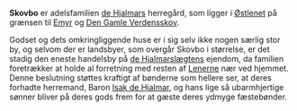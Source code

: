 {{title:Skovbo}}
{{author:Laura Holmegaard}}
{{timestamp:2009-09-19T19:21:31Z}}
{{copyright:Skovbo}}
'''Skovbo''' er adelsfamilien [[de Hjalmar|de Hjalmars]] herregård, som ligger i [[Østlenet]] på grænsen til [[Emyr]] og [[Den Gamle Verdensskov]].

Godset og dets omkringliggende huse er i sig selv ikke nogen særlig stor by, og selvom der er landsbyer, som overgår Skovbo i størrelse, er det stadig den eneste handelsby på [[de Hjalmarslægten|de Hjalmarslægtens]] ejendom, da familien foretrækker at holde al forretning med resten af [[Lenerne]] nær ved hjemmet. Denne beslutning støttes kraftigt af bønderne som hellere ser, at deres forhadte herremand, Baron [[Isak de Hjalmar]], og hans lige så ubarmhjertige sønner bliver på deres gods frem for at gæste deres ydmyge fæstebønder.